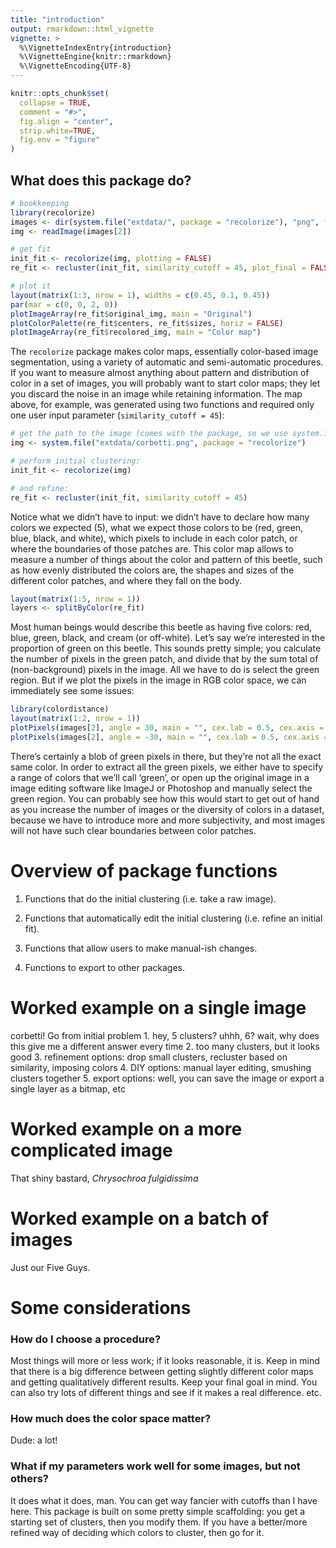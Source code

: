 ```yaml
---
title: "introduction"
output: rmarkdown::html_vignette
vignette: >
  %\VignetteIndexEntry{introduction}
  %\VignetteEngine{knitr::rmarkdown}
  %\VignetteEncoding{UTF-8}
---
```


```r
knitr::opts_chunk$set(
  collapse = TRUE,
  comment = "#>", 
  fig.align = "center",
  strip.white=TRUE,
  fig.env = "figure"
)
```
## What does this package do?

```r
# bookkeeping
library(recolorize)
images <- dir(system.file("extdata/", package = "recolorize"), "png", full.names = TRUE)
img <- readImage(images[2])

# get fit
init_fit <- recolorize(img, plotting = FALSE)
re_fit <- recluster(init_fit, similarity_cutoff = 45, plot_final = FALSE)

# plot it
layout(matrix(1:3, nrow = 1), widths = c(0.45, 0.1, 0.45))
par(mar = c(0, 0, 2, 0))
plotImageArray(re_fit$original_img, main = "Original")
plotColorPalette(re_fit$centers, re_fit$sizes, horiz = FALSE)
plotImageArray(re_fit$recolored_img, main = "Color map")
```

The `recolorize` package makes color maps, essentially color-based image segmentation, using a variety of automatic and semi-automatic procedures. If you want to measure almost anything 
about pattern and distribution of color in a set of images, you will probably want to start color maps; they let you discard the noise in an image while retaining information. The map above, for example, was generated using two functions and required only one user input parameter (`similarity_cutoff = 45`):

```r
# get the path to the image (comes with the package, so we use system.file):
img <- system.file("extdata/corbetti.png", package = "recolorize")

# perform initial clustering:
init_fit <- recolorize(img)

# and refine:
re_fit <- recluster(init_fit, similarity_cutoff = 45)
```

Notice what we didn't have to input: we didn't have to declare how many colors we expected (5), what we expect those colors to be (red, green, blue, black, and white), which pixels to include in each color patch, or where the boundaries of those patches are. This color map allows to measure a number of things about the color and pattern of this beetle, such as how evenly distributed the colors are, the shapes and sizes of the different color patches, and where they fall on the body. 

```r
layout(matrix(1:5, nrow = 1))
layers <- splitByColor(re_fit)
```

Most human beings would describe this beetle as having five colors: red, blue, green, black, and cream (or off-white). Let's say we're interested in the proportion of green on this beetle. This sounds pretty simple; you calculate the number of pixels in the green patch, and divide that by the sum total of (non-background) pixels in the image. All we have to do is select the green region. But if we plot the pixels in the image in RGB color space, we can immediately see some issues:

```r
library(colordistance)
layout(matrix(1:2, nrow = 1))
plotPixels(images[2], angle = 30, main = "", cex.lab = 0.5, cex.axis = 0.5)
plotPixels(images[2], angle = -30, main = "", cex.lab = 0.5, cex.axis = 0.5)
```

There's certainly a blob of green pixels in there, but they're not all the exact same color. In order to extract all the green pixels, we either have to specify a range of colors that we'll call 'green', or open up the original image in a image editing software like ImageJ or Photoshop and manually select the green region. You can probably see how this would start to get out of hand as you increase the number of images or the diversity of colors in a dataset, because we have to introduce more and more subjectivity, and most images will not have such clear boundaries between color patches.

# Overview of package functions

1. Functions that do the initial clustering (i.e. take a raw image).

2. Functions that automatically edit the initial clustering (i.e. refine an initial fit).

3. Functions that allow users to make manual-ish changes.

4. Functions to export to other packages.

# Worked example on a single image

corbetti! Go from initial problem 
1. hey, 5 clusters? uhhh, 6? wait, why does this give me a different answer every time
2. too many clusters, but it looks good
3. refinement options: drop small clusters, recluster based on similarity, imposing colors
4. DIY options: manual layer editing, smushing clusters together
5. export options: well, you can save the image or export a single layer
as a bitmap, etc

# Worked example on a more complicated image

That shiny bastard, *Chrysochroa fulgidissima*

# Worked example on a batch of images

Just our Five Guys.

# Some considerations

### How do I choose a procedure?

Most things will more or less work; if it looks reasonable, it is.
Keep in mind that there is a big difference between getting slightly different color maps and getting qualitatively different results. Keep your final goal in mind. You can also try lots of different things and see if it makes a real difference. etc.

### How much does the color space matter?

Dude: a lot!

### What if my parameters work well for some images, but not others?

It does what it does, man. You can get way fancier with cutoffs than
I have here. This package is built on some pretty simple scaffolding:
you get a starting set of clusters, then you modify them. If you have a
better/more refined way of deciding which colors to cluster, then go 
for it.
